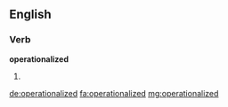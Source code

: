 ==English==

===Verb===
'''operationalized'''

# {{past of|operationalize}}

[[de:operationalized]]
[[fa:operationalized]]
[[mg:operationalized]]